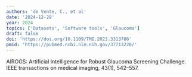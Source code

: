 ```yaml
---
authors: 'de Vente, C., et al'
date: '2024-12-29'
year: 2024
topics: ['Datasets', 'Software tools', 'Glaucoma']
draft: false
doi: 'https://doi.org/10.1109/TMI.2023.3313786'
pmid: 'https://pubmed.ncbi.nlm.nih.gov/37713220/'
---
```


AIROGS: Artificial Intelligence for Robust Glaucoma Screening Challenge. IEEE transactions on medical imaging, 43(1), 542–557.

